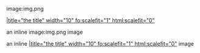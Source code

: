 image:img.png

[[image:img.png||title="the title" width="10" fo:scalefit="1" html:scalefit="0"]]

an inline image:img.png image

an inline [[image:img.png||title="the title" width="10" fo:scalefit="1" html:scalefit="0"]] image

